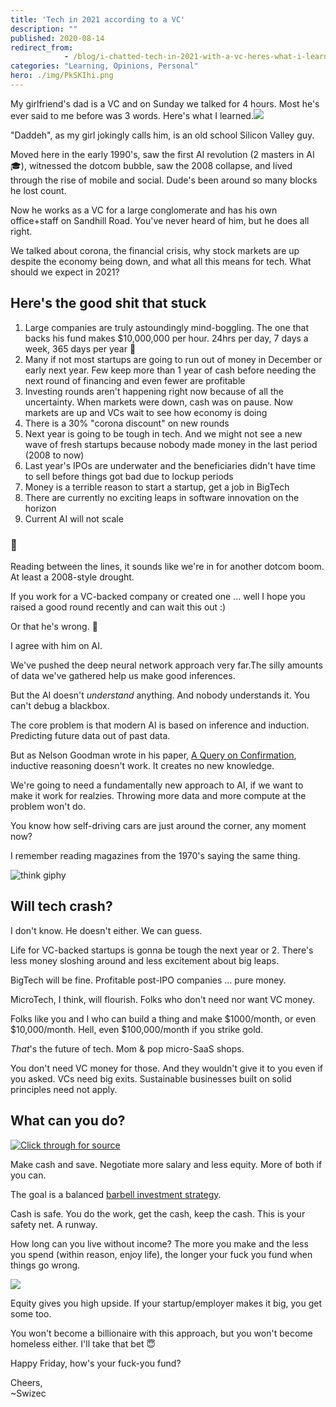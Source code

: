 ```yaml
---
title: 'Tech in 2021 according to a VC'
description: ""
published: 2020-08-14
redirect_from: 
            - /blog/i-chatted-tech-in-2021-with-a-vc-heres-what-i-learned/swizec/9475
categories: "Learning, Opinions, Personal"
hero: ./img/PkSKIhi.png
---
```

My girlfriend&#x27;s dad is a VC and on Sunday we talked for 4 hours. Most he&#x27;s ever said to me before was 3 words. Here&#x27;s what I learned.![](./img/PkSKIhi.png)



&quot;Daddeh&quot;, as my girl jokingly calls him, is an old school Silicon Valley guy.



Moved here in the early 1990&#x27;s, saw the first AI revolution (2 masters in AI 🎓), witnessed the dotcom bubble, saw the 2008 collapse, and lived through the rise of mobile and social. Dude&#x27;s been around so many blocks he lost count.



Now he works as a VC for a large conglomerate and has his own office+staff on Sandhill Road. You&#x27;ve never heard of him, but he does all right.



We talked about corona, the financial crisis, why stock markets are up despite the economy being down, and what all this means for tech. What should we expect in 2021?



## Here&#x27;s the good shit that stuck



1. Large companies are truly astoundingly mind-boggling. The one that backs his fund makes $10,000,000 per hour. 24hrs per day, 7 days a week, 365 days per year 🤯
2. Many if not most startups are going to run out of money in December or early next year. Few keep more than 1 year of cash before needing the next round of financing and even fewer are profitable
3. Investing rounds aren&#x27;t happening right now because of all the uncertainty. When markets were down, cash was on pause. Now markets are up and VCs wait to see how economy is doing
4. There is a 30% &quot;corona discount&quot; on new rounds
5. Next year is going to be tough in tech. And we might not see a new wave of fresh startups because nobody made money in the last period (2008 to now)
6. Last year&#x27;s IPOs are underwater and the beneficiaries didn&#x27;t have time to sell before things got bad due to lockup periods
7. Money is a terrible reason to start a startup, get a job in BigTech
8. There are currently no exciting leaps in software innovation on the horizon
9. Current AI will not scale



### 🤔



Reading between the lines, it sounds like we&#x27;re in for another dotcom boom. At least a 2008-style drought.



If you work for a VC-backed company or created one ... well I hope you raised a good round recently and can wait this out :)



Or that he&#x27;s wrong. 🤞



I agree with him on AI.



We&#x27;ve pushed the deep neural network approach very far.The silly amounts of data we&#x27;ve gathered help us make good inferences.



But the AI doesn&#x27;t _understand_ anything. And nobody understands it. You can&#x27;t debug a blackbox.



The core problem is that modern AI is based on inference and induction. Predicting future data out of past data.



But as Nelson Goodman wrote in his paper, [A Query on Confirmation](https://swizec.com/blog/week-6-a-query-on-confirmation/swizec/6430), inductive reasoning doesn&#x27;t work. It creates no new knowledge.



We&#x27;re going to need a fundamentally new approach to AI, if we want to make it work for realzies. Throwing more data and more compute at the problem won&#x27;t do.



You know how self-driving cars are just around the corner, any moment now?



I remember reading magazines from the 1970&#x27;s saying the same thing.



![think giphy](./img/media-d3mlE7uhX8KFgEmY-giphy.gif)



## Will tech crash?



I don&#x27;t know. He doesn&#x27;t either. We can guess.



Life for VC-backed startups is gonna be tough the next year or 2. There&#x27;s less money sloshing around and less excitement about big leaps.



BigTech will be fine. Profitable post-IPO companies ... pure money.



MicroTech, I think, will flourish. Folks who don&#x27;t need nor want VC money.



Folks like you and I who can build a thing and make $1000/month, or even $10,000/month. Hell, even $100,000/month if you strike gold.



_That_&#x27;s the future of tech. Mom &amp; pop micro-SaaS shops.



You don&#x27;t need VC money for those. And they wouldn&#x27;t give it to you even if you asked. VCs need big exits. Sustainable businesses built on solid principles need not apply.



## What can you do?





[![Click through for source](./img/techletter.app-screenshot-1597423974103.png)](https://twitter.com/Swizec/status/1292499800600920064)





Make cash and save. Negotiate more salary and less equity. More of both if you can.



The goal is a balanced [barbell investment strategy](https://en.wikipedia.org/wiki/Barbell_strategy).



Cash is safe. You do the work, get the cash, keep the cash. This is your safety net. A runway.



How long can you live without income? The more you make and the less you spend (within reason, enjoy life), the longer your fuck you fund when things go wrong.



![](./img/ioJMFq6.png)



Equity gives you high upside. If your startup/employer makes it big, you get some too.



You won&#x27;t become a billionaire with this approach, but you won&#x27;t become homeless either. I&#x27;ll take that bet 😇



Happy Friday, how&#x27;s your fuck-you fund?



Cheers,  
~Swizec